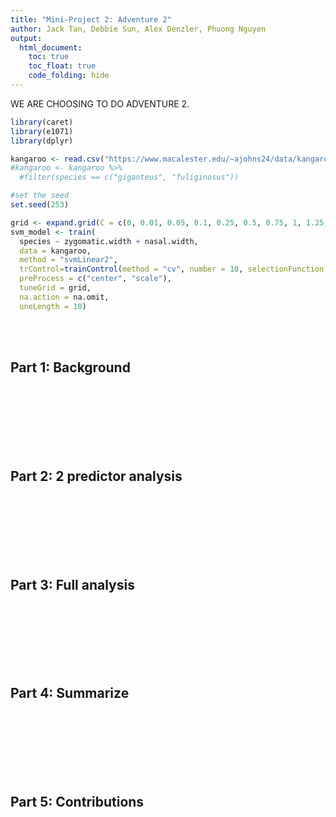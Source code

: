 ```yaml
---
title: "Mini-Project 2: Adventure 2"
author: Jack Tan, Debbie Sun, Alex Denzler, Phuong Nguyen
output: 
  html_document:
    toc: true
    toc_float: true
    code_folding: hide
---
```

WE ARE CHOOSING TO DO ADVENTURE 2.

```r
library(caret)
library(e1071)
library(dplyr)
```


```r
kangaroo <- read.csv("https://www.macalester.edu/~ajohns24/data/kangaroo.csv")
#kangaroo <- kangaroo %>%
  #filter(species == c("giganteus", "fuliginosus"))
```

```r
#set the seed
set.seed(253)

grid <- expand.grid(C = c(0, 0.01, 0.05, 0.1, 0.25, 0.5, 0.75, 1, 1.25, 1.5, 1.75, 2))
svm_model <- train(
  species ~ zygomatic.width + nasal.width,
  data = kangaroo,
  method = "svmLinear2",
  trControl=trainControl(method = "cv", number = 10, selectionFunction = "oneSE"),
  preProcess = c("center", "scale"),
  tuneGrid = grid,
  na.action = na.omit,
  uneLength = 10)
```




\
\



## Part 1: Background


\
\
\
\
\
\



## Part 2: 2 predictor analysis


\
\
\
\
\
\



## Part 3: Full analysis




\
\
\
\
\
\



## Part 4: Summarize






\
\
\
\
\
\



## Part 5: Contributions

